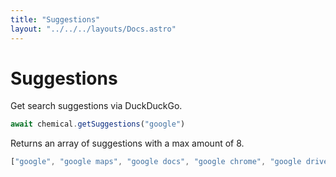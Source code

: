 ```yaml
---
title: "Suggestions"
layout: "../../../layouts/Docs.astro"
---
```


# Suggestions

Get search suggestions via DuckDuckGo.

```js
await chemical.getSuggestions("google")
```

Returns an array of suggestions with a max amount of 8.

```js
["google", "google maps", "google docs", "google chrome", "google drive", "google translate", "google earth", "google flights"]
```
